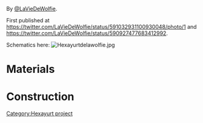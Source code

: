 [[Category:Hexayurt project]]
{{Hexayurt header}}

By [http://www.twitter.com/LaVieDeWolfie @LaVieDeWolfie].

First published at https://twitter.com/LaVieDeWolfie/status/591032931100930048/photo/1 and https://twitter.com/LaVieDeWolfie/status/590927477683412992.

Schematics here: [[Image:Hexayurtdelawolfie.jpg]]

= Materials =

= Construction =